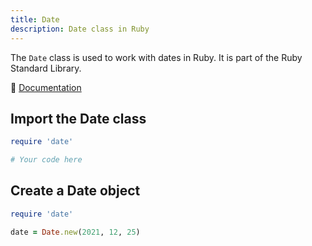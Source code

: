 ```yaml
---
title: Date
description: Date class in Ruby
---
```


The `Date` class is used to work with dates in Ruby. It is part of the Ruby Standard Library.

📖 <a href="https://ruby-doc.org/core/exts/date/Date.html" target="_blank">Documentation</a>

## Import the Date class

```ruby
require 'date'

# Your code here
```

## Create a Date object

```ruby
require 'date'

date = Date.new(2021, 12, 25)
```
